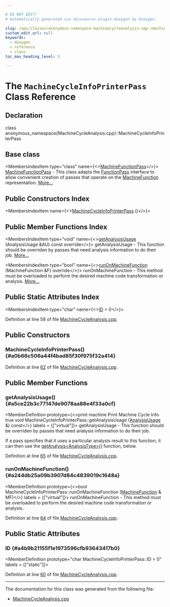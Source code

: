 ```yaml
---

# DO NOT EDIT!
# Automatically generated via docusaurus-plugin-doxygen by Doxygen.

slug: /api/classes/anonymous-namespace-machinecycleanalysis-cpp-/machinecycleinfoprinterpass
custom_edit_url: null
keywords:
  - doxygen
  - reference
  - class
toc_max_heading_level: 3

---
```





# The `MachineCycleInfoPrinterPass` Class Reference

<DoxygenPage pluginConfig={pluginConfig}>



## Declaration

<CodeBlock>class anonymous_namespace{MachineCycleAnalysis.cpp}::MachineCycleInfoPrinterPass</CodeBlock>

## Base class

<MembersIndex>

<MembersIndexItem
  type="class"
  name={<><a href="/docs/api/classes/llvm/machinefunctionpass">MachineFunctionPass</a></>}>
<a href="/docs/api/classes/llvm/machinefunctionpass">MachineFunctionPass</a> - This class adapts the <a href="/docs/api/classes/llvm/functionpass">FunctionPass</a> interface to allow convenient creation of passes that operate on the <a href="/docs/api/classes/llvm/machinefunction">MachineFunction</a> representation. <a href="/docs/api/classes/llvm/machinefunctionpass/#details">More...</a>
</MembersIndexItem>

</MembersIndex>

## Public Constructors Index

<MembersIndex>

<MembersIndexItem
  name={<><a href="#a0b66c506a44f4bad85f30f975f32a414">MachineCycleInfoPrinterPass</a> ()</>}>
</MembersIndexItem>

</MembersIndex>

## Public Member Functions Index

<MembersIndex>

<MembersIndexItem
  type="void"
  name={<><a href="#a5ce22b3c77147de9078aa88e4f33a0cf">getAnalysisUsage</a> (AnalysisUsage &amp;AU) const override</>}>
getAnalysisUsage - This function should be overriden by passes that need analysis information to do their job. <a href="#a5ce22b3c77147de9078aa88e4f33a0cf">More...</a>
</MembersIndexItem>

<MembersIndexItem
  type="bool"
  name={<><a href="#a244db25a09b3907d84c4839019c1648a">runOnMachineFunction</a> (MachineFunction &amp;F) override</>}>
runOnMachineFunction - This method must be overloaded to perform the desired machine code transformation or analysis. <a href="#a244db25a09b3907d84c4839019c1648a">More...</a>
</MembersIndexItem>

</MembersIndex>

## Public Static Attributes Index

<MembersIndex>

<MembersIndexItem
  type="char"
  name={<><a href="#a4b9b21155f1e1973596cfb93643417b0">ID</a> = 0</>}>
</MembersIndexItem>

</MembersIndex>


Definition at line 58 of file <a href="/docs/api/files/lib/lib/codegen/machinecycleanalysis-cpp">MachineCycleAnalysis.cpp</a>.

<SectionDefinition>

## Public Constructors

### MachineCycleInfoPrinterPass() {#a0b66c506a44f4bad85f30f975f32a414}

<MemberDefinition
  prototype="MachineCycleInfoPrinterPass::MachineCycleInfoPrinterPass ()">

Definition at line <a href="/docs/api/files/lib/lib/codegen/machinecycleanalysis-cpp/#l00062">62</a> of file <a href="/docs/api/files/lib/lib/codegen/machinecycleanalysis-cpp">MachineCycleAnalysis.cpp</a>.
</MemberDefinition>

</SectionDefinition>

<SectionDefinition>

## Public Member Functions

### getAnalysisUsage() {#a5ce22b3c77147de9078aa88e4f33a0cf}

<MemberDefinition
  prototype={<>print machine Print Machine Cycle Info true void MachineCycleInfoPrinterPass::getAnalysisUsage (<a href="/docs/api/classes/llvm/analysisusage">AnalysisUsage</a> &amp;) const</>}
  labels = {["virtual"]}>
getAnalysisUsage - This function should be overriden by passes that need analysis information to do their job.

If a pass specifies that it uses a particular analysis result to this function, it can then use the <a href="/docs/api/classes/llvm/pass/#a4863e5e463fb79955269fbf7fbf52b80">getAnalysis&lt;AnalysisType&gt;()</a> function, below.

Definition at line <a href="/docs/api/files/lib/lib/codegen/machinecycleanalysis-cpp/#l00065">65</a> of file <a href="/docs/api/files/lib/lib/codegen/machinecycleanalysis-cpp">MachineCycleAnalysis.cpp</a>.
</MemberDefinition>

### runOnMachineFunction() {#a244db25a09b3907d84c4839019c1648a}

<MemberDefinition
  prototype={<>bool MachineCycleInfoPrinterPass::runOnMachineFunction (<a href="/docs/api/classes/llvm/machinefunction">MachineFunction</a> &amp; MF)</>}
  labels = {["virtual"]}>
runOnMachineFunction - This method must be overloaded to perform the desired machine code transformation or analysis.

Definition at line <a href="/docs/api/files/lib/lib/codegen/machinecycleanalysis-cpp/#l00064">64</a> of file <a href="/docs/api/files/lib/lib/codegen/machinecycleanalysis-cpp">MachineCycleAnalysis.cpp</a>.
</MemberDefinition>

</SectionDefinition>

<SectionDefinition>

## Public Static Attributes

### ID {#a4b9b21155f1e1973596cfb93643417b0}

<MemberDefinition
  prototype="char MachineCycleInfoPrinterPass::ID = 0"
  labels = {["static"]}>

Definition at line <a href="/docs/api/files/lib/lib/codegen/machinecycleanalysis-cpp/#l00060">60</a> of file <a href="/docs/api/files/lib/lib/codegen/machinecycleanalysis-cpp">MachineCycleAnalysis.cpp</a>.
</MemberDefinition>

</SectionDefinition>

<hr/>

The documentation for this class was generated from the following file:

<ul>
<li><a href="/docs/api/files/lib/lib/codegen/machinecycleanalysis-cpp">MachineCycleAnalysis.cpp</a></li>
</ul>

</DoxygenPage>
